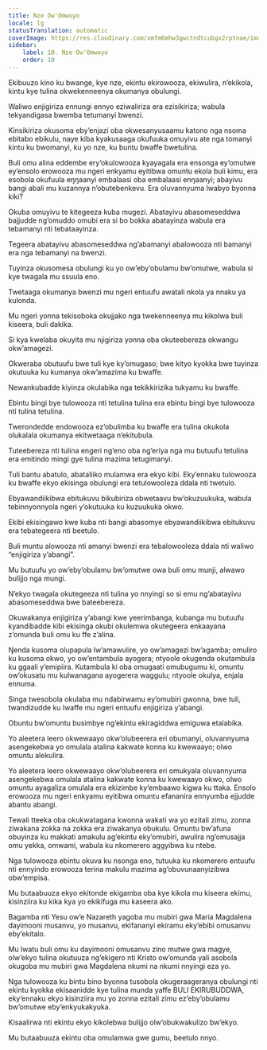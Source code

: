 ```yaml
---
title: Nze Ow'Omwoyo
locale: lg
statusTranslation: automatic
coverImage: https://res.cloudinary.com/xmfm6mhw3gwctndtcubgx2rptnae/image/upload/v1741354419/small_cover_la_gran_rebelion_28716e29d2.webp
sidebar:
    label: 10. Nze Ow'Omwoyo
    order: 10
---
```

Ekibuuzo kino ku bwange, kye nze, ekintu ekirowooza, ekiwulira, n’ekikola, kintu kye tulina okwekenneenya okumanya obulungi.

Waliwo enjigiriza ennungi ennyo eziwaliriza era ezisikiriza; wabula tekyandigasa bwemba tetumanyi bwenzi.

Kinsikiriza okusoma eby’enjazi oba okwesanyusaamu katono nga nsoma ebitabo ebikulu, naye kiba kyakusaaga okufuuka omuyivu ate nga tomanyi kintu ku bwomanyi, ku yo nze, ku buntu bwaffe bwetulina.

Buli omu alina eddembe ery’okulowooza kyayagala era ensonga ey’omutwe ey’ensolo erowooza mu ngeri enkyamu eyitibwa omuntu ekola buli kimu, era esobola okufuula eŋŋaanyi embalaasi oba embalaasi enŋaanyi; abayivu bangi abali mu kuzannya n’obutebenkevu. Era oluvannyuma lwabyo byonna kiki?

Okuba omuyivu te kitegeeza kuba mugezi. Abatayivu abasomeseddwa bajjudde ng’omuddo omubi era si bo bokka abatayinza wabula era tebamanyi nti tebataayinza.

Tegeera abatayivu abasomeseddwa ng’abamanyi abalowooza nti bamanyi era nga tebamanyi na bwenzi.

Tuyinza okusomesa obulungi ku yo ow’eby’obulamu bw’omutwe, wabula si kye twagala mu ssuula eno.

Twetaaga okumanya bwenzi mu ngeri entuufu awatali nkola ya nnaku ya kulonda.

Mu ngeri yonna tekisoboka okujjako nga twekenneenya mu kikolwa buli kiseera, buli dakika.

Si kya kwelaba okuyita mu njigiriza yonna oba okuteebereza okwangu okw’amagezi.

Okweraba obutuufu bwe tuli kye ky’omugaso; bwe kityo kyokka bwe tuyinza okutuuka ku kumanya okw’amazima ku bwaffe.

Newankubadde kiyinza okulabika nga tekikkirizika tukyamu ku bwaffe.

Ebintu bingi bye tulowooza nti tetulina tulina era ebintu bingi bye tulowooza nti tulina tetulina.

Twerondedde endowooza ez’obulimba ku bwaffe era tulina okukola olukalala okumanya ekitwetaaga n’ekitubula.

Tuteebereza nti tulina engeri ng’eno oba ng’eriya nga mu butuufu tetulina era emitindo mingi gye tulina mazima tetugimanyi.

Tuli bantu abatulo, abataliiko mulamwa era ekyo kibi. Eky’ennaku tulowooza ku bwaffe ekyo ekisinga obulungi era tetulowooleza ddala nti twetulo.

Ebyawandiikibwa ebitukuvu bikubiriza obwetaavu bw’okuzuukuka, wabula tebinnyonnyola ngeri y’okutuuka ku kuzuukuka okwo.

Ekibi ekisingawo kwe kuba nti bangi abasomye ebyawandiikibwa ebitukuvu era tebategeera nti beetulo.

Buli muntu alowooza nti amanyi bwenzi era tebalowooleza ddala nti waliwo “enjigiriza y’abangi”.

Mu butuufu yo ow’eby’obulamu bw’omutwe owa buli omu munji, alwawo bulijjo nga mungi.

N’ekyo twagala okutegeeza nti tulina yo nnyingi so si emu ng’abatayivu abasomeseddwa bwe bateebereza.

Okuwakanya enjigiriza y’abangi kwe yeerimbanga, kubanga mu butuufu kyandibadde kibi ekisinga okubi okulemwa okutegeera enkaayana z’omunda buli omu ku ffe z’alina.

Ŋenda kusoma olupapula lw’amawulire, yo ow’amagezi bw’agamba; omuliro ku kusoma okwo, yo ow’entambula ayogera; ntyoole okugenda okutambula ku ggaali y’emipiira. Kutambula ki oba omugaati omubugumu ki, omuntu ow’okusatu mu kulwanagana ayogerera waggulu; ntyoole okulya, enjala ennuma.

Singa twesobola okulaba mu ndabirwamu ey’omubiri gwonna, bwe tuli, twandizudde ku lwaffe mu ngeri entuufu enjigiriza y’abangi.

Obuntu bw’omuntu busimbye ng’ekintu ekiragiddwa emiguwa etalabika.

Yo aleetera leero okwewaayo okw’olubeerera eri obumanyi, oluvannyuma asengekebwa yo omulala atalina kakwate konna ku kwewaayo; olwo omuntu alekulira.

Yo aleetera leero okwewaayo okw’olubeerera eri omukyala oluvannyuma asengekebwa omulala atalina kakwate konna ku kwewaayo okwo, olwo omuntu ayagaliza omulala era ekizimbe ky’embaawo kigwa ku ttaka. Ensolo erowooza mu ngeri enkyamu eyitibwa omuntu efananira ennyumba ejjudde abantu abangi.

Tewali tteeka oba okukwatagana kwonna wakati wa yo ezitali zimu, zonna ziwakana zokka na zokka era ziwakanya obukulu. Omuntu bw’afuna obuyinza ku makkati amakulu ag’ekintu eky’omubiri, awulira ng’omusajja omu yekka, omwami, wabula ku nkomerero aggyibwa ku ntebe.

Nga tulowooza ebintu okuva ku nsonga eno, tutuuka ku nkomerero entuufu nti ennyindo erowooza terina makulu mazima ag’obuvunaanyizibwa obw’empisa.

Mu butaabuuza ekyo ekitonde ekigamba oba kye kikola mu kiseera ekimu, kisinziira ku kika kya yo ekikifuga mu kaseera ako.

Bagamba nti Yesu ow’e Nazareth yagoba mu mubiri gwa Maria Magdalena dayimooni musanvu, yo musanvu, ekifananyi ekiramu eky’ebibi omusanvu eby’ekitalo.

Mu lwatu buli omu ku dayimooni omusanvu zino mutwe gwa magye, olw’ekyo tulina okutuuza ng’ekigero nti Kristo ow’omunda yali asobola okugoba mu mubiri gwa Magdalena nkumi na nkumi nnyingi eza yo.

Nga tulowooza ku bintu bino byonna tusobola okugeraageranya obulungi nti ekintu kyokka ekisaanidde kye tulina munda yaffe BULI EKIRUBUDDWA, eky’ennaku ekyo kisinziira mu yo zonna ezitali zimu ez’eby’obulamu bw’omutwe eby’enkyukakyuka.

Kisaalirwa nti ekintu ekyo kikolebwa bulijjo olw’obukwakulizo bw’ekyo.

Mu butaabuuza ekintu oba omulamwa gwe gumu, beetulo nnyo.

